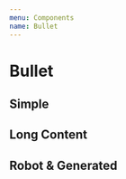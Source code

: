 ```yaml
---
menu: Components
name: Bullet
---
```



# Bullet

## Simple

<Playground>
    <RonpaBullet
        username="Jack"
        storyId="test"
        bullet={createMockBullet('Someone')}
        onAction={console.log}
    />
</Playground>

## Long Content

<Playground>
    <RonpaBullet
        username="Jack"
        storyId="test"
        bullet={createMockLongContentBullet('Jack')}
        contentLimit={512}
        onAction={console.log}
    />
</Playground>

## Robot & Generated

<Playground>
    <RonpaBullet
        username="Jack"
        storyId="test"
        bullet={createMockRobotAndGeneratedBullet('Robot')}
        onAction={console.log}
    />
</Playground>
